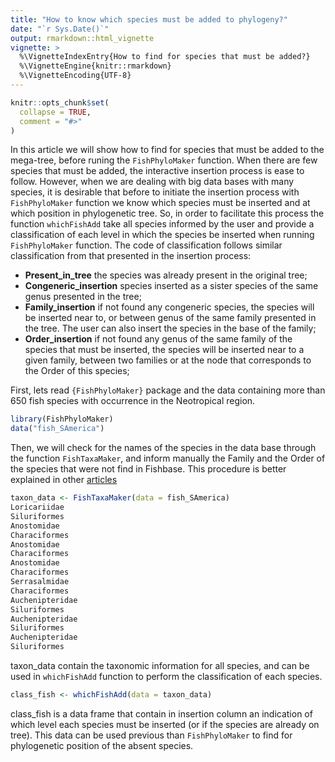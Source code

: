 ```yaml
---
title: "How to know which species must be added to phylogeny?"
date: "`r Sys.Date()`"
output: rmarkdown::html_vignette
vignette: >
  %\VignetteIndexEntry{How to find for species that must be added?}
  %\VignetteEngine{knitr::rmarkdown}
  %\VignetteEncoding{UTF-8}
---
```


```r
knitr::opts_chunk$set(
  collapse = TRUE,
  comment = "#>"
)
```

In this article we will show how to find for species that must be added to the mega-tree, before runing the `FishPhyloMaker` function. When there are few species that must be added, the interactive insertion process is ease to follow. However, when we are dealing with big data bases with many species, it is desirable that before to initiate the insertion process with `FishPhyloMaker` function we know which species must be inserted and at which position in phylogenetic tree. So, in order to facilitate this process the function `whichFishAdd` take all species informed by the user and provide a classification of each level in which the species be inserted when running `FishPhyloMaker` function. The code of classification follows similar classification from that presented in the insertion process:

-   **Present_in_tree** the species was already present in the original tree;
-   **Congeneric_insertion** species inserted as a sister species of the same genus presented in the tree;
-   **Family_insertion** if not found any congeneric species, the species will be inserted near to, or between genus of the same family presented in the tree. The user can also insert the species in the base of the family;
-   **Order_insertion** if not found any genus of the same family of the species that must be inserted, the species will be inserted near to a given family, between two families or at the node that corresponds to the Order of this species;


First, lets read `{FishPhyloMaker}` package and the data containing more than 650 fish species with occurrence in the Neotropical region.

```r
library(FishPhyloMaker)
data("fish_SAmerica")
```

Then, we will check for the names of the species in the data base through the function `FishTaxaMaker`, and inform manually the Family and the Order of the species that were not find in Fishbase. This procedure is better explained in other [articles](https://gabrielnakamura.github.io/FishPhyloMaker/articles/FishPhyloMaker_vignette.html)

```r
taxon_data <- FishTaxaMaker(data = fish_SAmerica)
Loricariidae
Siluriformes
Anostomidae 
Characiformes
Anostomidae 
Characiformes
Anostomidae 
Characiformes
Serrasalmidae
Characiformes
Auchenipteridae
Siluriformes
Auchenipteridae
Siluriformes
Auchenipteridae
Siluriformes
```

taxon_data contain the taxonomic information for all species, and can be used in `whichFishAdd` function to perform the classification of each species.

```r
class_fish <- whichFishAdd(data = taxon_data) 
```

class_fish is a data frame that contain in insertion column an indication of which level each species must be inserted (or if the species are already on tree). This data can be used previous than `FishPhyloMaker` to find for phylogenetic position of the absent species.
